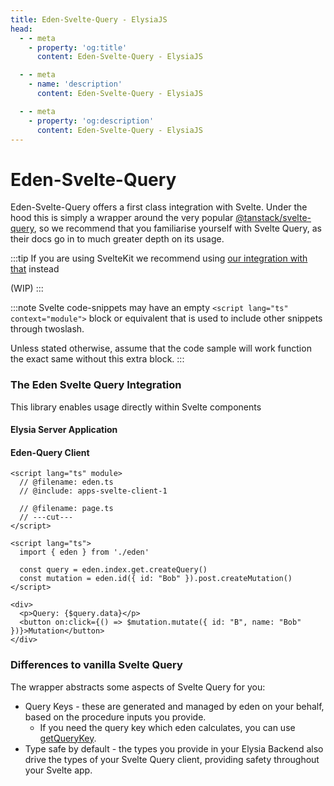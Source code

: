 ```yaml
---
title: Eden-Svelte-Query - ElysiaJS
head:
  - - meta
    - property: 'og:title'
      content: Eden-Svelte-Query - ElysiaJS

  - - meta
    - name: 'description'
      content: Eden-Svelte-Query - ElysiaJS

  - - meta
    - property: 'og:description'
      content: Eden-Svelte-Query - ElysiaJS
---
```



# Eden-Svelte-Query

Eden-Svelte-Query offers a first class integration with Svelte.
Under the hood this is simply a wrapper around the very popular [@tanstack/svelte-query](https://tanstack.com/query/latest),
so we recommend that you familiarise yourself with Svelte Query,
as their docs go in to much greater depth on its usage.

:::tip
If you are using SvelteKit we recommend using [our integration with that](../sveltekit) instead

(WIP)
:::

:::note
Svelte code-snippets may have an empty `<script lang="ts" context="module">` block
or equivalent that is used to include other snippets through twoslash.

Unless stated otherwise, assume that the code sample will work function the exact same
without this extra block.
:::

### The Eden Svelte Query Integration

This library enables usage directly within Svelte components

#### Elysia Server Application

<Server />

#### Eden-Query Client

<Client />


```svelte twoslash title=+page.svelte
<script lang="ts" module>
  // @filename: eden.ts
  // @include: apps-svelte-client-1

  // @filename: page.ts
  // ---cut---
</script>

<script lang="ts">
  import { eden } from './eden'

  const query = eden.index.get.createQuery()
  const mutation = eden.id({ id: "Bob" }).post.createMutation()
</script>

<div>
  <p>Query: {$query.data}</p>
  <button on:click={() => $mutation.mutate({ id: "B", name: "Bob" })}>Mutation</button>
</div>

```

### Differences to vanilla Svelte Query

The wrapper abstracts some aspects of Svelte Query for you:

- Query Keys - these are generated and managed by eden on your behalf, based on the procedure inputs you provide.
  - If you need the query key which eden calculates, you can use [getQueryKey](./getQueryKey).
- Type safe by default - the types you provide in your Elysia Backend also drive the types of your Svelte Query client,
  providing safety throughout your Svelte app.
